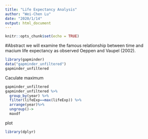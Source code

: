 ```yaml
---
title: "Life Expectancy Analysis"
author: "Wei-Chen Lu"
date: "2020/1/14"
output: html_document
---
```


```r
knitr::opts_chunk$set(echo = TRUE)
```

#Abstract
we will examine the famous relationship between time and macium life expectancy as observed Oeppen and Vaupel (2002). 
```r
library(gapminder)
data("gapminder_unfiltered")
gapminder_unfiltered
```

Caculate maximum
```r
gapminder_unfiltered
gapminder_unfiltered %>%
  group_by(year) %>%
  filter(lifeExp==max(lifeExp)) %>%
  arrange(year)%>% 
  ungroup()->
  maxdf
```
plot
```r
library(dplyr)
```


